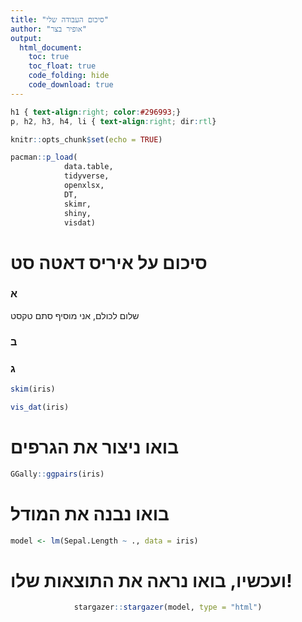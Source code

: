 ```yaml
---
title: "סיכום העבודה שלי"
author: "אופיר בצר"
output:
  html_document:
    toc: true
    toc_float: true
    code_folding: hide
    code_download: true
---
```


```css
h1 { text-align:right; color:#296993;}
p, h2, h3, h4, li { text-align:right; dir:rtl}
```



```r
knitr::opts_chunk$set(echo = TRUE)

pacman::p_load(
            data.table,
            tidyverse,
            openxlsx,
            DT,
            skimr,
            shiny,
            visdat)
```

# סיכום על איריס דאטה סט

### א
שלום לכולם, אני מוסיף סתם טקסט

### ב

### ג

```r
skim(iris)
```

```r
vis_dat(iris)
```

# בואו ניצור את הגרפים

```r
GGally::ggpairs(iris)
```

# בואו נבנה את המודל

```r
model <- lm(Sepal.Length ~ ., data = iris)
```

# ועכשיו, בואו נראה את התוצאות שלו!

<center>
```r
stargazer::stargazer(model, type = "html")
```
</center>